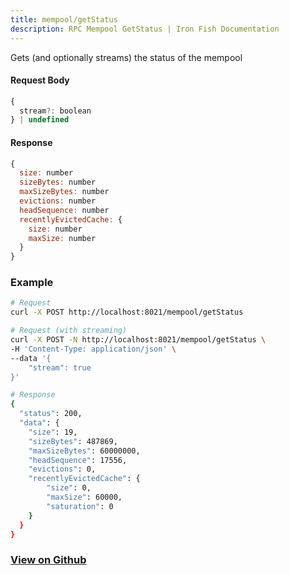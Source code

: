```yaml
---
title: mempool/getStatus
description: RPC Mempool GetStatus | Iron Fish Documentation
---
```


Gets (and optionally streams) the status of the mempool

#### Request Body

```js
{
  stream?: boolean
} | undefined
```

#### Response

```js
{
  size: number
  sizeBytes: number
  maxSizeBytes: number
  evictions: number
  headSequence: number
  recentlyEvictedCache: {
    size: number
    maxSize: number
  }
}
```

### Example
```bash
# Request
curl -X POST http://localhost:8021/mempool/getStatus

# Request (with streaming)
curl -X POST -N http://localhost:8021/mempool/getStatus \
-H 'Content-Type: application/json' \
--data '{
    "stream": true
}'

# Response
{
  "status": 200,
  "data": {
    "size": 19,
    "sizeBytes": 487869,
    "maxSizeBytes": 60000000,
    "headSequence": 17556,
    "evictions": 0,
    "recentlyEvictedCache": {
        "size": 0,
        "maxSize": 60000,
        "saturation": 0
    }
  }
}


```


### [View on Github](https://github.com/iron-fish/ironfish/blob/master/ironfish/src/rpc/routes/mempool/getStatus.ts)
